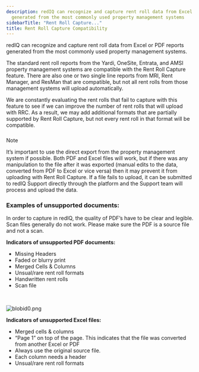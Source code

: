 ```yaml
---
description: redIQ can recognize and capture rent roll data from Excel or PDF reports
  generated from the most commonly used property management systems
sidebarTitle: "Rent Roll Capture..."
title: Rent Roll Capture Compatibility
---
```


redIQ can recognize and capture rent roll data from Excel or PDF reports generated from the most commonly used property management systems.


The standard rent roll reports from the Yardi, OneSite, Entrata, and AMSI property management systems are compatible with the Rent Roll Capture feature. There are also one or two single line reports from MRI, Rent Manager, and ResMan that are compatible, but not all rent rolls from those management systems will upload automatically.


We are constantly evaluating the rent rolls that fail to capture with this feature to see if we can improve the number of rent rolls that will upload with RRC. As a result, we may add additional formats that are partially supported by Rent Roll Capture, but not every rent roll in that format will be compatible.



##### 
Note


It’s important to use the direct export from the property management system if possible. Both PDF and Excel files will work, but if there was any manipulation to the file after it was exported (manual edits to the data, converted from PDF to Excel or vice versa) then it may prevent it from uploading with Rent Roll Capture.
If a file fails to upload, it can be submitted to redIQ Support directly through the platform and the Support team will process and upload the data.



### **Examples of unsupported documents:**



In order to capture in redIQ, the quality of PDF’s have to be clear and legible. Scan files generally do not work. Please make sure the PDF is a source file and not a scan.


**Indicators of unsupported PDF documents:**


* Missing Headers
* Faded or blurry print
* Merged Cells & Columns
* Unsual/rare rent roll formats
* Handwritten rent rolls
* Scan file


 


<Frame caption="Overview of customizable report options for property and research data.">
  <img src="/images/rediq/f387ba8a59f910c38b77fa8364e803d4084856c2.png" alt="blobid0.png" />
</Frame>


**Indicators of unsupported Excel files:**


* Merged cells & columns
* “Page 1” on top of the page. This indicates that the file was converted from another Excel or PDF
* Always use the original source file.
* Each column needs a header
* Unsual/rare rent roll formats


<Frame>
  <img src="Skip,%20since%20insertion%20is%20handled%20via%20gallery" alt="" />
</Frame>


<Frame caption="Spreadsheet displaying rent roll data, including unit details, lease information, and billing.">
  <img src="/images/rediq/651fc4e28bd70ebdd88a17a0a3d6ddfd513cce26.png" alt="" />
</Frame>


<Frame caption="Rent roll report displaying applicant details, payments, and balance information.">
  <img src="/images/rediq/5deb8c1c5376659a55cdb2889a990c2ffd99e11a.png" alt="" />
</Frame>